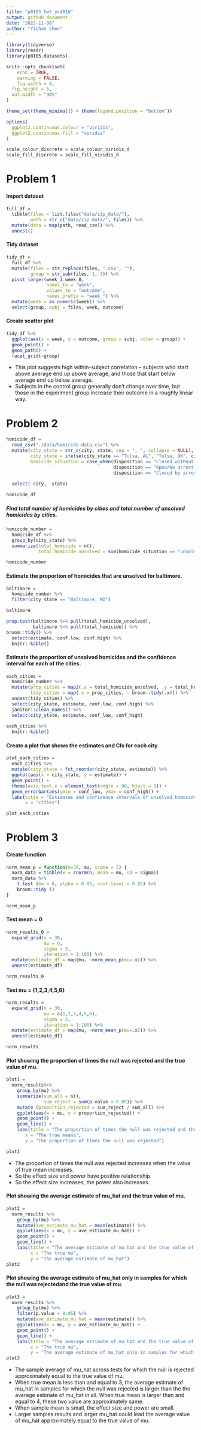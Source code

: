 ```yaml
---
title: "p8105_hw5_yc4016"
output: github_document
date: "2022-11-08"
author: "Yishan Chen"
---
```


```r
library(tidyverse)
library(readr)
library(p8105.datasets)

knitr::opts_chunk$set(
	echo = TRUE,
	warning = FALSE,
	fig.width = 8, 
  fig.height = 6,
  out.width = "90%"
)

theme_set(theme_minimal() + theme(legend.position = "bottom"))

options(
  ggplot2.continuous.colour = "viridis",
  ggplot2.continuous.fill = "viridis"
)

scale_colour_discrete = scale_colour_viridis_d
scale_fill_discrete = scale_fill_viridis_d
```


# Problem 1

#### Import dataset
```r
full_df = 
  tibble(files = list.files("data/zip_data/"),
         path = str_c("data/zip_data/", files)) %>% 
  mutate(data = map(path, read_csv)) %>% 
  unnest()
```

#### Tidy dataset
```r
tidy_df = 
  full_df %>% 
  mutate(files = str_replace(files, ".csv", ""),
         group = str_sub(files, 1, 3)) %>% 
  pivot_longer(week_1:week_8,
               names_to = "week",
               values_to = "outcome",
               names_prefix = "week_") %>% 
  mutate(week = as.numeric(week)) %>% 
  select(group, subj = files, week, outcome)
```

#### Create scatter plot
```r
tidy_df %>% 
  ggplot(aes(x = week, y = outcome, group = subj, color = group)) + 
  geom_point() + 
  geom_path() + 
  facet_grid(~group)
```

* This plot suggests high within-subject correlation -- subjects who start above average end up above average, and those that start below average end up below average. 
* Subjects in the control group generally don't change over time, but those in the experiment group increase their outcome in a roughly linear way. 


# Problem 2

```r
homicide_df = 
  read_csv("./data/homicide-data.csv") %>% 
  mutate(city_state = str_c(city, state, sep = ", ", collapse = NULL),
         city_state = ifelse(city_state == "Tulsa, AL", "Tulsa, OK", city_state),
         homicide_situation = case_when(disposition == "Closed without arrest" ~ "unsolved",
                                        disposition == "Open/No arrest"        ~ "unsolved",
                                        disposition == "Closed by arrest"      ~ "solved")) %>% 
  
  select(-city, -state) 

homicide_df
```

##### Find total number of homicides by cities and total number of unsolved homicides by cities. 
```r
homicide_number = 
  homicide_df %>% 
  group_by(city_state) %>% 
  summarize(total_homicide = n(),
            total_homicide_unsolved = sum(homicide_situation == "unsolved"))

homicide_number
```

#### Estimate the proportion of homicides that are unsolved for baltimore.
```r
baltimore = 
  homicide_number %>% 
  filter(city_state == "Baltimore, MD")

baltimore

prop.test(baltimore %>% pull(total_homicide_unsolved), 
          baltimore %>% pull(total_homicide)) %>% 
broom::tidy() %>% 
  select(estimate, conf.low, conf.high) %>%
  knitr::kable()
```

#### Estimate the proportion of unsolved homicides and the confidence interval for each of the cities.
```r
each_cities = 
  homicide_number %>% 
  mutate(prop_cities = map2(.x = total_homicide_unsolved, .y = total_homicide, ~prop.test(x = .x, n = .y)),
         tidy_cities = map(.x = prop_cities, ~ broom::tidy(.x))) %>% 
  unnest(tidy_cities) %>% 
  select(city_state, estimate, conf.low, conf.high) %>% 
  janitor::clean_names() %>% 
  select(city_state, estimate, conf_low, conf_high) 
  
each_cities %>% 
  knitr::kable()

```

#### Create a plot that shows the estimates and CIs for each city
```r
plot_each_cities =
  each_cities %>% 
  mutate(city_state = fct_reorder(city_state, estimate)) %>% 
  ggplot(aes(x = city_state, y = estimate)) +
  geom_point() +
  theme(axis.text.x = element_text(angle = 90, hjust = 1)) +
  geom_errorbar(aes(ymin = conf_low, ymax = conf_high)) +
  labs(title = "Estimates and confidence intervals of unsolved homocide for each city",
       x = "cities") 

plot_each_cities
```


# Problem 3

#### Create function
```r
norm_mean_p = function(n=30, mu, sigma = 5) {
  norm_data = tibble(x = rnorm(n, mean = mu, sd = sigma))
  norm_data %>% 
    t.test (mu = 0, alpha = 0.05, conf.level = 0.95) %>% 
    broom::tidy ()
}

norm_mean_p
```

#### Test mean = 0
```r
norm_results_0 = 
  expand_grid(n = 30, 
              mu = 0, 
              sigma = 5,
              iteration = 1:100) %>% 
  mutate(estimate_df = map(mu, ~norm_mean_p(mu=.x))) %>% 
  unnest(estimate_df) 

norm_results_0
```

#### Test mu = {1,2,3,4,5,6}
```r
norm_results = 
  expand_grid(n = 30, 
              mu = c(1,2,3,4,5,6),
              sigma = 5,
              iteration = 1:100) %>% 
  mutate(estimate_df = map(mu, ~norm_mean_p(mu=.x))) %>% 
  unnest(estimate_df)

norm_results
```

#### Plot showing the proportion of times the null was rejected and the true value of mu.
```r
plot1 = 
  norm_results%>%
    group_by(mu) %>%
    summarize(sum_all = n(),
              sum_reject = sum(p.value < 0.05)) %>% 
    mutate (proportion_rejected = sum_reject / sum_all) %>% 
    ggplot(aes(x = mu, y = proportion_rejected)) + 
    geom_point() + 
    geom_line() + 
    labs(title = "The proportion of times the null was rejected and the true value of mu", 
       x = "The true means",
       y = "The proportion of times the null was rejected") 

plot1
```

* The proportion of times the null was rejected increases when the value of true mean increases.
* So the effect size and power have positive relationship.
* So the effect size increases, the power also increases.

#### Plot showing the average estimate of mu_hat and the true value of mu.
```r
plot2 = 
  norm_results %>%
    group_by(mu) %>%
    mutate(ave_estimate_mu_hat = mean(estimate)) %>%
    ggplot(aes(x = mu, y = ave_estimate_mu_hat)) + 
    geom_point() +
    geom_line() + 
    labs(title = "The average estimate of mu_hat and the true value of mu", 
         x = "The true mu", 
         y = "The average estimate of mu_hat") 
plot2
```

#### Plot showing the average estimate of mu_hat only in samples for which the null was rejectedand the true value of mu.
```r
plot3 = 
  norm_results %>%
    group_by(mu) %>%
    filter(p.value < 0.05) %>% 
    mutate(ave_estimate_mu_hat = mean(estimate)) %>%
    ggplot(aes(x = mu, y = ave_estimate_mu_hat)) + 
    geom_point() + 
    geom_line() + 
    labs(title = "The average estimate of mu_hat and the true value of mu", 
         x = "The true mu", 
         y = "The average estimate of mu_hat only in samples for which the null was rejected") 
plot3
```

* The sample average of mu_hat across tests for which the null is rejected approximately equal to the true value of mu.
* When true mean is less than and equal to 3, the average estimate of mu_hat in samples for which the null was rejected is larger than the the average estimate of mu_hat in all. When true mean is larger than and equal to 4, these two value are approximately same. 
* When sample mean is small, the effect size and power are small.
* Larger samples results and larger mu_hat could lead the average value of mu_hat approximately equal to the true value of mu.

